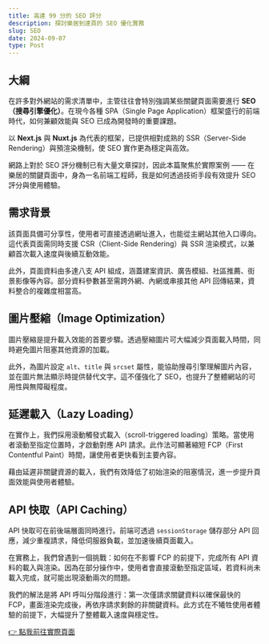 ```yaml
---
title: 高達 99 分的 SEO 評分
description: 探討樂居到達頁的 SEO 優化實務
slug: SEO
date: 2024-09-07
type: Post
---
```


## 大綱
<p>
在許多對外網站的需求清單中，主管往往會特別強調某些關鍵頁面需要進行 <b>SEO（搜尋引擎優化）</b>。在現今各種 SPA（Single Page Application）框架盛行的前端時代，如何兼顧效能與 SEO 已成為開發時的重要課題。
</p>
<p>
以 <b>Next.js</b> 與 <b>Nuxt.js</b> 為代表的框架，已提供相對成熟的 SSR（Server-Side Rendering）與預渲染機制，使 SEO 實作更為穩定與高效。
</p>
<p>
網路上對於 SEO 評分機制已有大量文章探討，因此本篇聚焦於實際案例 —— 在樂居的關鍵頁面中，身為一名前端工程師，我是如何透過技術手段有效提升 SEO 評分與使用體驗。
</p>

## 需求背景
<p>
該頁面具備可分享性，使用者可直接透過網址進入，也能從主網站其他入口導向。這代表頁面需同時支援 CSR（Client-Side Rendering）與 SSR 渲染模式，以兼顧首次載入速度與後續互動效能。
</p>
<p>
此外，頁面資料由多達八支 API 組成，涵蓋建案資訊、廣告模組、社區推薦、街景影像等內容。部分資料參數甚至需跨外網、內網或串接其他 API 回傳結果，資料整合的複雜度相當高。
</p>

## 圖片壓縮（Image Optimization）
<p>
圖片壓縮是提升載入效能的首要步驟。透過壓縮圖片可大幅減少頁面載入時間，同時避免圖片阻塞其他資源的加載。
</p>
<p>
此外，為圖片設定 <code>alt</code>、<code>title</code> 與 <code>srcset</code> 屬性，能協助搜尋引擎理解圖片內容，並在圖片無法顯示時提供替代文字。這不僅強化了 SEO，也提升了整體網站的可用性與無障礙程度。
</p>

## 延遲載入（Lazy Loading）
<p>
在實作上，我們採用滾動觸發式載入（scroll-triggered loading）策略。當使用者滾動至指定位置時，才啟動對應 API 請求。此作法可顯著縮短 FCP（First Contentful Paint）時間，讓使用者更快看到主要內容。
</p>
<p>
藉由延遲非關鍵資源的載入，我們有效降低了初始渲染的阻塞情況，進一步提升頁面效能與使用者體驗。
</p>

## API 快取（API Caching）
<p>
API 快取可在前後端層面同時進行。前端可透過 <code>sessionStorage</code> 儲存部分 API 回應，減少重複請求，降低伺服器負載，並加速後續頁面載入。
</p>
<p>
在實務上，我們曾遇到一個挑戰：如何在不影響 FCP 的前提下，完成所有 API 資料的載入與渲染。因為在部分操作中，使用者會直接滾動至指定區域，若資料尚未載入完成，就可能出現滾動兩次的問題。
</p>
<p>
我們的解法是將 API 呼叫分階段進行：第一次僅請求關鍵資料以確保最快的 FCP，畫面渲染完成後，再依序請求剩餘的非關鍵資料。此方式在不犧牲使用者體驗的前提下，大幅提升了整體載入速度與穩定性。
</p>

[👉 點我前往實際頁面](https://www.leju.com.tw/map?mode=buy&city=A&area=A104&sid=10350)
